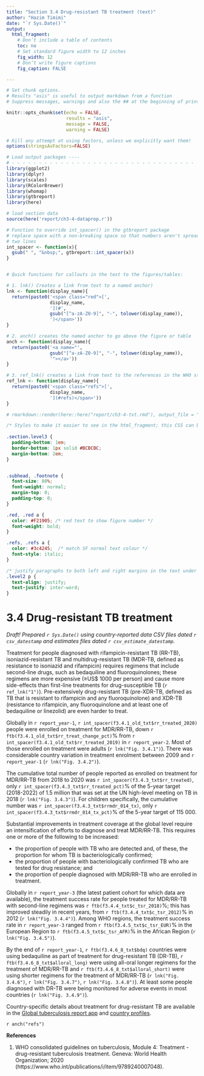 ```yaml
---
title: "Section 3.4 Drug-resistant TB treatment (text)"
author: "Hazim Timimi"
date: "`r Sys.Date()`"
output: 
  html_fragment:
    # Don’t include a table of contents
    toc: no
    # Set standard figure width to 12 inches
    fig_width: 12
    # Don’t write figure captions
    fig_caption: FALSE

---
```



```r
# Set chunk options.
# Results "asis" is useful to output markdown from a function
# Suppress messages, warnings and also the ## at the beginning of printed text

knitr::opts_chunk$set(echo = FALSE, 
                      results = "asis",
                      message = FALSE,
                      warning = FALSE)

# Kill any attempt at using factors, unless we explicitly want them!
options(stringsAsFactors=FALSE)

# Load output packages ----
# - - - - - - - - - - - - - - - - - - - - - - - - - - - - - - - - - -
library(ggplot2)
library(dplyr)
library(scales)
library(RColorBrewer)
library(whomap)
library(gtbreport)
library(here)

# load section data
source(here('report/ch3-4-dataprep.r'))

# Function to override int_spacer() in the gtbreport package
# replace space with a non-breaking space so that numbers aren't spread over
# two lines 
int_spacer <- function(x){
  gsub(" ", "&nbsp;", gtbreport::int_spacer(x))
}


# Quick functions for callouts in the text to the figures/tables:

# 1. lnk() Creates a link from text to a named anchor)
lnk <- function(display_name){
  return(paste0('<span class="red">[', 
                display_name, 
                '](#', 
                gsub("[^a-zA-Z0-9]", "-", tolower(display_name)),
                ')</span>'))
}

# 2. anch() creates the named anchor to go above the figure or table
anch <- function(display_name){
  return(paste0('<a name="', 
                gsub("[^a-zA-Z0-9]", "-", tolower(display_name)),
                '"></a>'))
}

# 3. ref_lnk() creates a link from text to the references in the WHO style (black, italic)
ref_lnk <- function(display_name){
  return(paste0('<span class="refs">[', 
                display_name, 
                '](#refs)</span>'))
}

# rmarkdown::render(here::here("report/ch3-4-txt.rmd"), output_file = "ch3-4-txt.html", output_dir = here::here("report/html/"))

```

```css

/* Styles to make it easier to see in the html_fragment; this CSS can be included in the CSS widget of Sitefinity */
  
.section.level3 {
  padding-bottom: 1em;
  border-bottom: 1px solid #BCBCBC;
  margin-bottom: 2em;
}


.subhead, .footnote {
  font-size: 80%;
  font-weight: normal;
  margin-top: 0;
  padding-top: 0;
}

.red, .red a {
  color: #F21905; /* red text to show figure number */
  font-weight: bold;
}

.refs, .refs a {
  color: #3c4245;  /* match SF normal text colour */
  font-style: italic;
}

/* justify paragraphs to both left and right margins in the text under heading 2 */
.level2 p {
  text-align: justify;
  text-justify: inter-word;
}

```


# 3.4 Drug-resistant TB treatment   

_Draft! Prepared `r Sys.Date()` using country-reported data CSV files dated `r csv_datestamp` and estimates files dated  `r csv_estimate_datestamp`._

Treatment for people diagnosed with rifampicin-resistant TB (RR-TB), isoniazid-resistant TB and multidrug-resistant TB (MDR-TB, defined as resistance to isoniazid and rifampicin) requires regimens that include second-line drugs, such as bedaquiline and fluoroquinolones; these regimens are more expensive (≥US\$ 1000 per person) and cause more side-effects than first-line treatments for drug-susceptible TB (`r ref_lnk("1")`). Pre-extensively drug-resistant TB (pre-XDR-TB, defined as TB that is resistant to rifampicin and any fluoroquinolone) and XDR-TB (resistance to rifampicin, any fluoroquinolone and at least one of bedaquiline or linezolid) are even harder to treat.

Globally in `r report_year-1`, `r int_spacer(f3.4.1_old_txt$rr_treated_2020)` people were enrolled on treatment for MDR/RR-TB, down `r ftb(f3.4.1_old_txt$rr_treat_change_pct)`%  from `r int_spacer(f3.4.1_old_txt$rr_treated_2019)` in `r report_year-2`. Most of those enrolled on treatment were adults (`r lnk("Fig. 3.4.1")`). There was considerable country variation in treatment enrolment between 2009 and `r report_year-1` (`r lnk("Fig. 3.4.2")`). 

The cumulative total number of people reported as enrolled on treatment for MDR/RR-TB from 2018 to 2020 was `r int_spacer(f3.4.3_txt$rr_treated)`, only `r int_spacer(f3.4.3_txt$rr_treated_pct)`% of the 5-year target (2018-2022) of 1.5 million that was set at the UN high-level meeting on TB in 2018 (`r lnk("Fig. 3.4.3")`). For children specifically, the cumulative number was `r int_spacer(f3.4.3_txt$rrmdr_014_tx)`, only `r int_spacer(f3.4.3_txt$rrmdr_014_tx_pct)`% of the 5-year target of 115 000.

Substantial improvements in treatment coverage at the global level require an intensification of efforts to diagnose and treat MDR/RR-TB. This requires one or more of the following to be increased: 

* the proportion of people with TB who are detected and, of these, the proportion for whom TB is bacteriologically confirmed; 
* the proportion of people with bacteriologically confirmed TB who are tested for drug resistance; and
* the proportion of people diagnosed with MDR/RR-TB who are enrolled in treatment. 

Globally in `r report_year-3` (the latest patient cohort for which data are available), the treatment success rate for people treated for MDR/RR-TB with second-line regimens was `r ftb(f3.4.4_txt$c_tsr_2018)`%; this has improved steadily in recent years, from `r ftb(f3.4.4_txt$c_tsr_2012)`% in 2012 (`r lnk("Fig. 3.4.4")`). Among WHO regions, the treatment success rate in `r report_year-3` ranged from `r ftb(f3.4.5_txt$c_tsr_EUR)`% in the European Region to `r ftb(f3.4.5_txt$c_tsr_AFR)`% in the African Region (`r lnk("Fig. 3.4.5")`).

By the end of `r report_year-1`, `r ftb(f3.4.6_8_txt$bdq)` countries were using bedaquiline as part of treatment for drug-resistant TB (DR-TB), `r ftb(f3.4.6_8_txt$alloral_long)` were using all-oral longer regimens for the treatment of MDR/RR-TB and `r ftb(f3.4.6_8_txt$alloral_short)` were using shorter regimens for the treatment of MDR/RR-TB (`r lnk("Fig. 3.4.6")`, `r lnk("Fig. 3.4.7")`, `r lnk("Fig. 3.4.8")`). At least some people diagnosed with DR-TB were being monitored for adverse events in most countries (`r lnk("Fig. 3.4.9")`). 

Country-specific details about treatment for drug-resistant TB are available in the [Global tuberculosis report app](https://www.who.int/teams/global-tuberculosis-programme/data/) and [country profiles](https://worldhealthorg.shinyapps.io/tb_profiles/).


`r anch("refs")`

**References**

<div class="footnote">

1.	WHO consolidated guidelines on tuberculosis, Module 4: Treatment - drug-resistant tuberculosis treatment. Geneva: World Health Organization; 2020 (https://www.who.int/publications/i/item/9789240007048).
 
</div>



